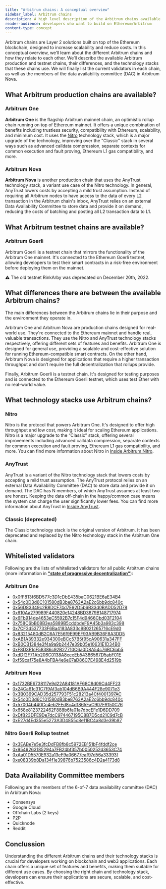 ```yaml
---
title: "Arbitrum chains: A conceptual overview"
sidebar_label: Arbitrum chains
description: A high level description of the Arbitrum chains available
reader-audience: developers who want to build on Ethereum/Arbitrum
content-type: concept
---
```


Arbitrum chains are Layer 2 solutions built on top of the Ethereum blockchain, designed to increase scalability and reduce costs. In this conceptual overview, we’ll learn about the different Arbitrum chains and how they relate to each other. We’ll describe the available Arbitrum production and testnet chains, their differences, and the technology stacks that these chains use. We will finally list the current validators in each chain, as well as the members of the data availability committee (DAC) in Arbitrum Nova.

## What Arbitrum production chains are available?

### Arbitrum One

**Arbitrum One** is the flagship Arbitrum mainnet chain, an optimistic rollup chain running on top of Ethereum mainnet. It offers a unique combination of benefits including trustless security, compatibility with Ethereum, scalability, and minimum cost. It uses the [Nitro](/inside-arbitrum-nitro/inside-arbitrum-nitro.mdx) technology stack, which is a major upgrade of the technology, improving over the "Classic" stack in several ways such as advanced calldata compression, separate contexts for common execution and fault proving, Ethereum L1 gas compatibility, and more.

### Arbitrum Nova

**Arbitrum Nova** is another production chain that uses the AnyTrust technology stack, a variant use case of the Nitro technology. In general, AnyTrust lowers costs by accepting a mild trust assumption. Instead of requiring all Arbitrum nodes to have access to the data of every L2 transaction in the Arbitrum chain's inbox, AnyTrust relies on an external Data Availability Committee to store data and provide it on demand, reducing the costs of batching and posting all L2 transaction data to L1.

## What Arbitrum testnet chains are available?

### Arbitrum Goerli

Arbitrum Goerli is a testnet chain that mirrors the functionality of the Arbitrum One mainnet. It's connected to the Ethereum Goerli testnet, allowing developers to test their smart contracts in a risk-free environment before deploying them on the mainnet.

⚠️ The old testnet RinkArby was deprecated on December 20th, 2022.

## What differences there are between the available Arbitrum chains?

The main differences between the Arbitrum chains lie in their purpose and the environment they operate in.

Arbitrum One and Arbitrum Nova are production chains designed for real-world use. They're connected to the Ethereum mainnet and handle real, valuable transactions. They use the Nitro and AnyTrust technology stacks respectively, offering different sets of features and benefits. Arbitrum One is designed for general use, providing a scalable and cost-effective solution for running Ethereum-compatible smart contracts. On the other hand, Arbitrum Nova is designed for applications that require a higher transaction throughput and don’t require the full decentralization that rollups provide.

Finally, Arbitrum Goerli is a testnet chain. It's designed for testing purposes and is connected to the Ethereum Goerli testnet, which uses test Ether with no real-world value.

## What technology stacks use Arbitrum chains?

### Nitro

Nitro is the protocol that powers Arbitrum One. It's designed to offer high throughput and low cost, making it ideal for scaling Ethereum applications. Nitro is a major upgrade to the “Classic” stack, offering several improvements  including advanced calldata compression, separate contexts for common execution and fault proving, Ethereum L1 gas compatibility, and more. You can find more information about Nitro in [Inside Arbitrum Nitro](/inside-arbitrum-nitro/inside-arbitrum-nitro.mdx).

### AnyTrust

AnyTrust is a variant of the Nitro technology stack that lowers costs by accepting a mild trust assumption. The AnyTrust protocol relies on an external Data Availability Committee (DAC) to store data and provide it on demand. The DAC has N members, of which AnyTrust assumes at least two are honest. Keeping the data off-chain in the happy/common case means the system can charge the user significantly lower fees. You can find more information about AnyTrust in [Inside AnyTrust](/inside-anytrust.mdx).

### Classic (deprecated)

The Classic technology stack is the original version of Arbitrum. It has been deprecated and replaced by the Nitro technology stack in the Arbitrum One chain.

## Whitelisted validators

Following are the lists of whitelisted validators for all public Arbitrum chains (more information in **["state of progressive decentralization"](https://docs.arbitrum.foundation/state-of-progressive-decentralization)**):

### Arbitrum One

- [0x0fF813f6BD577c3D1cDbE435baC0621BE6aE34B4](https://etherscan.io/address/0x0fF813f6BD577c3D1cDbE435baC0621BE6aE34B4)
- [0x54c0D3d6C101580dB3be8763A2aE2c6bb9dc840c](https://etherscan.io/address/0x54c0D3d6C101580dB3be8763A2aE2c6bb9dc840c)
- [0x56D83349c2B8DCF74d7E92D5b6B33d0BADD52D78](https://etherscan.io/address/0x56D83349c2B8DCF74d7E92D5b6B33d0BADD52D78)
- [0x610Aa279989F440820e14248BD3879B148717974](https://etherscan.io/address/0x610Aa279989F440820e14248BD3879B148717974)
- [0x6Fb914de4653eC5592B7c15F4d9466Cbd03F2104](https://etherscan.io/address/0x6Fb914de4653eC5592B7c15F4d9466Cbd03F2104)
- [0x758C6bB08B3ea5889B5cddbdeF9A45b3a983c398](https://etherscan.io/address/0x758C6bB08B3ea5889B5cddbdeF9A45b3a983c398)
- [0x7CF3d537733F6Ba4183A833c9B021265716cE9d0](https://etherscan.io/address/0x7CF3d537733F6Ba4183A833c9B021265716cE9d0)
- [0x83215480dB2C6A7E56f9E99EF93AB9B36F8A3DD5](https://etherscan.io/address/0x83215480dB2C6A7E56f9E99EF93AB9B36F8A3DD5)
- [0xAB1A39332e934300eBCc57B5f95cA90631a347FF](https://etherscan.io/address/0xAB1A39332e934300eBCc57B5f95cA90631a347FF)
- [0xB0CB1384e3f4a9a9b2447e39b05e10631E1D34B0](https://etherscan.io/address/0xB0CB1384e3f4a9a9b2447e39b05e10631E1D34B0)
- [0xF8D3E1cF58386c92B27710C6a0D8A54c76BC6ab5](https://etherscan.io/address/0xF8D3E1cF58386c92B27710C6a0D8A54c76BC6ab5)
- [0xdDf2F71Ab206C0138A8eceEb54386567D5abF01E](https://etherscan.io/address/0xdDf2F71Ab206C0138A8eceEb54386567D5abF01E)
- [0xf59caf75e8A4bFBA4e6e07aD86C7E498E4d2519b](https://etherscan.io/address/0xf59caf75e8A4bFBA4e6e07aD86C7E498E4d2519b)

### Arbitrum Nova

- [0x1732BE6738117e9d22A84181AF68C8d09Cd4FF23](https://etherscan.io/address/0x1732BE6738117e9d22A84181AF68C8d09Cd4FF23)
- [0x24Ca61c31C7f9Af3ab104dB6B9A444F28e9071e3](https://etherscan.io/address/0x24Ca61c31C7f9Af3ab104dB6B9A444F28e9071e3)
- [0x3B0369CAD35d257793F51c28213a4Cf4001397AC](https://etherscan.io/address/0x3B0369CAD35d257793F51c28213a4Cf4001397AC)
- [0x54c0D3d6C101580dB3be8763A2aE2c6bb9dc840c](https://etherscan.io/address/0x54c0D3d6C101580dB3be8763A2aE2c6bb9dc840c)
- [0x57004b440Cc4eb2FEd8c4d1865FaC907F9150C76](https://etherscan.io/address/0x57004b440Cc4eb2FEd8c4d1865FaC907F9150C76)
- [0x658e8123722462F888b6fa01a7dbcEFe1D6DD709](https://etherscan.io/address/0x658e8123722462F888b6fa01a7dbcEFe1D6DD709)
- [0xDfB23DFE9De7dcC974467195C8B7D5cd21C9d7cB](https://etherscan.io/address/0xDfB23DFE9De7dcC974467195C8B7D5cd21C9d7cB)
- [0xE27d4Ed355e5273A3D4855c8e11BC4a8d3e39b87](https://etherscan.io/address/0xE27d4Ed355e5273A3D4855c8e11BC4a8d3e39b87)

### Nitro Goerli Rollup testnet

- [0x3EABe7e5e3fcDdFB8fb8c5972EB151bF4fddf2ce](https://goerli.etherscan.io/address/0x3EABe7e5e3fcDdFB8fb8c5972EB151bF4fddf2ce)
- [0x9549263185294a7FB24bf357b0050252d3653C74](https://goerli.etherscan.io/address/0x9549263185294a7FB24bf357b0050252d3653C74)
- [0xAa01D5570E932a13eF9a06677eaf97d56a33393f](https://goerli.etherscan.io/address/0xAa01D5570E932a13eF9a06677eaf97d56a33393f)
- [0xe08339b8Da134f1e39876b7523586c4D2a4173d8](https://goerli.etherscan.io/address/0xe08339b8Da134f1e39876b7523586c4D2a4173d8)

## Data Availability Committee members

Following are the members of the 6-of-7 data availability committee (DAC) in Arbitrum Nova:

- Consensys
- Google Cloud
- Offchain Labs (2 keys)
- P2P
- Quicknode
- Reddit

## Conclussion

Understanding the different Arbitrum chains and their technology stacks is crucial for developers working on blockchain and web3 applications. Each chain offers a unique set of features and benefits, making them suitable for different use cases. By choosing the right chain and technology stack, developers can ensure their applications are secure, scalable, and cost-effective.